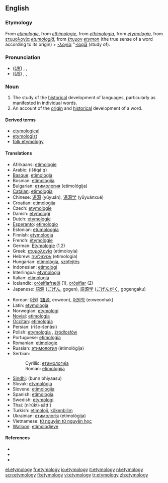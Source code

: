 {{selfref|For etymology on Wiktionary, see [[Wiktionary:Etymology]].}}

==English==
===Etymology===
From {{ME.}} ''[[etimologie]]'', from {{OF.}} ''[[ethimologie]]'', from {{ML.}} ''[[ethimologia]]'', from {{L.}} ''[[etymologia]]'', from {{Gr.}} [[ετυμολογία]] ''[[etumologiā]]'', from [[έτυμον]] ''[[etymon]]'' (the true sense of a word according to its origin) + [[-λογία]] ''[[-logy|-logiā]] (study of).

===Pronunciation===
*(''[[Received Pronunciation|UK]]'') {{AHD|ĕt"ə-mŏl'ə-jē}}, {{IPA|/ˌɛtəˈmɒlədʒi/}}, {{SAMPA|/%Et@"mQl@dZi/}}
*(''[[General American|US]]'') {{AHD|ĕt"ə-mŏl'ə-jē}}, {{IPA|/ˌɛtəˈmɑlədʒi/}}, {{SAMPA|/%Et@"mAl@dZi/}}

===Noun===
{{en-noun|etymologies}}
# The study of the [[historical]] development of languages, particularly as manifested in individual words.
# An account of the [[origin]] and [[historical]] development of a word.

{{seeCites}}

====Derived terms====
* [[etymological]]
* [[etymologist]]
* [[folk etymology]]

====Translations====
{{trans-top|''n.'' Translations to be checked}}
*Afrikaans: [[etimologie]]
*Arabic: {{ARchar|[[اشتقاق|اِشْتِقَاق]]}} (ištiqá:q) {{m}}
*[[Basque]]: [[etimologia]]
*Bosnian: [[etimologija#Bosnian|etimologija]] {{f}}
*Bulgarian: [[етимология]] (etimológija) {{f}}
*[[Catalan]]: [[etimologia]] {{f}}
*Chinese: [[语源]] (yǔyuán), [[语源学]] (yǔyuánxué)
*Croatian: [[etimologija#Croatian|etimologija]] {{f}}
*Czech: [[etymologie]] {{f}}
*Danish: [[etymologi]] {{g|Danish}}
*Dutch: [[etymologie]] {{f}}
*[[Esperanto]]: [[etimologio]]
*Estonian: [[etümoloogia]]
*Finnish: [[etymologia]]
*French: [[étymologie]] {{f}}
*German: [[Etymologie]] {{f}} (1,2)
*Greek: [[ετυμολογία]] (etimoloyía) {{f}}
*Hebrew: [[אטימולוגיה]] (etimologia) {{f}}
*Hungarian: [[etimológia]], [[szófejtés]]
*Indonesian: [[etimologi]]
*Interlingua: [[etymologia]]
*Italian: [[etimologia]] {{f}}
*Icelandic: [[orðsifjafræði]] {{f}} (1), [[orðsifjar]] {{fpl}} (2)
*Japanese: [[語源]] ([[ごげん]], gogen), [[語源学]] ([[ごげんがく]], gogengaku)
{{trans-mid}}
*Korean: [[어원]] ([[語源]], eoweon), [[어원학]] (eoweonhak)
*Latin: [[etymologia]] {{f}}
*Norwegian: [[etymologi]] {{g|Norwegian}}
*[[Novial]]: [[etimologia]]
*[[Occitan]]: [[etimologia]] {{f}}
*Persian: {{FAchar|[[ریشه‌شناسی]]}} (rīše-šenâsi)
*Polish: [[etymologia]] {{f}}, [[źródłosłów]] {{m}}
*Portuguese: [[etimologia]] {{f}}
*Romanian: [[etimologie]] {{f}}
*Russian: [[этимология]] (ètimológija) {{f}}
*Serbian:
*:Cyrillic: [[етимологија#Serbian|етимологија]] {{f}}
*:Roman: [[etimologija#Serbian|etimologija]] {{f}}
*[[Sindhi]]: {{SDchar|[[بُڻڀياسُ]]}} (bunn bhiyaasu) {{m}}
*Slovak: [[etymológia]] {{f}}
*Slovene: [[etimologija]] {{f}}
*Spanish: [[etimología]] {{f}}
*Swedish: [[etymologi]] {{c}}
*Thai: {{THchar|[[นิรุกติศาสตร์]]}} (nírúktì-sātt')
*Turkish: [[etimoloji]], [[kökenbilim]]
*Ukrainian: [[етимологія]] (etimológija) {{f}}
*Vietnamese: [[từ nguyên từ nguyên học]]
*[[Walloon]]: [[etimolodjeye]]
{{trans-bottom}}

====References====
{{pedialite|Etymology}}
* {{R:American Heritage 2000|etymology}}
* {{R:Dictionary.com|etymology}}
* {{R:WordNet 2003|etymology}}

[[el:etymology]]
[[fr:etymology]]
[[io:etymology]]
[[it:etymology]]
[[nl:etymology]]
[[scn:etymology]]
[[fi:etymology]]
[[vi:etymology]]
[[tr:etymology]]
[[zh:etymology]]